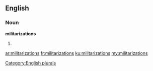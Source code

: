 ==English==

===Noun===
'''militarizations'''

# {{plural of|[[militarization]]}}

[[Category:English plurals]]

[[ar:militarizations]]
[[fr:militarizations]]
[[ku:militarizations]]
[[my:militarizations]]